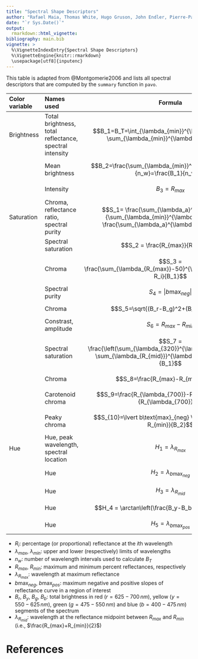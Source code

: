 ```yaml
---
title: "Spectral Shape Descriptors"
author: "Rafael Maia, Thomas White, Hugo Gruson, John Endler, Pierre-Paul Bitton, Chad Eliason"
date: "`r Sys.Date()`"
output: 
  rmarkdown::html_vignette:
bibliography: main.bib
vignette: >
  %\VignetteIndexEntry{Spectral Shape Descriptors}
  %\VignetteEngine{knitr::rmarkdown}
  \usepackage[utf8]{inputenc}
---
```


<style>
tr:hover {
  background-color: #eee;
}
</style>

This table is adapted from @Montgomerie2006 and lists all spectral descriptors
that are computed by the `summary` function in `pavo`.

| Color variable | Names used | Formula | Reference |
|:---------------|:-----------|:-------:|:---------:|
| Brightness     | Total brightness, total reflectance, spectral intensity | $$B_1=B_T=\int_{\lambda_{min}}^{\lambda_{max}} R_i = \sum_{\lambda_{min}}^{\lambda_{max}} R_i$$ | @Andersson1999,@Andersson2002,@Ornborg2002,@Andersson1998,@Smiseth2001,@Saks2003,@Pryke2001,@Shawkey2003 |
| | Mean brightness | $$B_2=\frac{\sum_{\lambda_{min}}^{\lambda_{max}} R_i}{n_w}=\frac{B_1}{n_w}$$ | @Delhey2003,@Siefferman2005 |
| | Intensity | $$B_3=R_{max}$$ | @Andersson1999,@Keyser2000,@Keyser1999 |
| Saturation | Chroma, reflectance ratio, spectral purity | $$S_1= \frac{\sum_{\lambda_a}^{\lambda_b} R_i}{\sum_{\lambda_{min}}^{\lambda_{max}} R_i} = \frac{\sum_{\lambda_a}^{\lambda_b} R_i}{B_1}$$ | @Ornborg2002,@Andersson1998,@Smiseth2001,@Siefferman2005,@Peters2004,@Shawkey2003 | 
| | Spectral saturation | $$S_2 = \frac{R_{max}}{R_{min}}$$ | @Andersson1999 |
| | Chroma | $$S_3 = \frac{\sum_{\lambda_{R_{max}}-50}^{\lambda_{R_{max}}+50} R_i}{B_1}$$ | @Shawkey2003 |
| | Spectral purity | $$S_4 = \lvert b\text{max}_{neg}\lvert$$ | @Andersson1999 |
| | Chroma | $$S_5=\sqrt{(B_r-B_g)^2+(B_y-B_b)^2}$$ | @Saks2003 |
| | Constrast, amplitude | $$S_6 = R_{max} - R_{min}$$ | @Keyser2000,@Keyser1999 |
| | Spectral saturation | $$S_7 = \frac{\left(\sum_{\lambda_{320}}^{\lambda_{R_{mid}}} R_i - \sum_{\lambda_{R_{mid}}}^{\lambda_{700}} R_i\right)}{B_1}$$ | @Andersson2002,@Pryke2001 |
| | Chroma | $$S_8=\frac{R_{max}-R_{min}}{B_2}$$ | @Andersson2002,@Smiseth2001 |
| | Carotenoid chroma | $$S_9=\frac{R_{\lambda_{700}}-R_{\lambda_{450}}}{R_{\lambda_{700}}}$$ | @Peters2004 |
| | Peaky chroma | $$S_{10}=\lvert b\text{max}_{neg} \lvert\frac{R_{max}-R_{min}}{B_2}$$ | @Ornborg2002 | 
| Hue | Hue, peak wavelength, spectral location | $$H_1=\lambda_{R_{max}}$$ | @Andersson1999,@Ornborg2002,@Andersson1998,@Delhey2003,@Smiseth2001,@Keyser2000,@Siefferman2005,@Shawkey2003 |
| | Hue | $$H_2 = \lambda_{b\text{max}_{neg}}$$ | @Andersson1998,@Smiseth2001 |
| | Hue | $$H_3 = \lambda_{R_{mid}}$$ | @Andersson2002,@Smiseth2001,@Pryke2001 |
| | Hue | $$H_4 = \arctan\left(\frac{B_y-B_b}{B_r-B_g}\right)$$ | @Saks2003 |
| | Hue | $$H_5 = \lambda_{b\text{max}_{pos}}$$ | @Keyser1999 |

- $R_i$: percentage (or proportional) reflectance at the $i$th wavelength
- $\lambda_{max}$, $\lambda_{min}$: upper and lower (respectively) limits of
wavelengths
- $n_w$: number of wavelength intervals used to calculate $B_T$
- $R_{max}$, $R_{min}$: maximum and minimum percent reflectances, respectively
- $\lambda_{R_{max}}$: wavelength at maximum reflectance
- $b\text{max}_{neg}$, $b\text{max}_{pos}$: maximum negative and positive slopes
of reflectance curve in a region of interest
- $B_r$, $B_y$, $B_g$, $B_b$: total brightness in red ($r=625-700\,nm$), yellow
($y=550-625\,nm$), green ($g=475-550\,nm$) and blue ($b=400-475\,nm$) segments
of the spectrum
- $\lambda_{R_{mid}}$: wavelength at the reflectance midpoint between $R_{max}$
and $R_{min}$ (i.e., $\frac{R_{max}+R_{min}}{2}$)

# References
